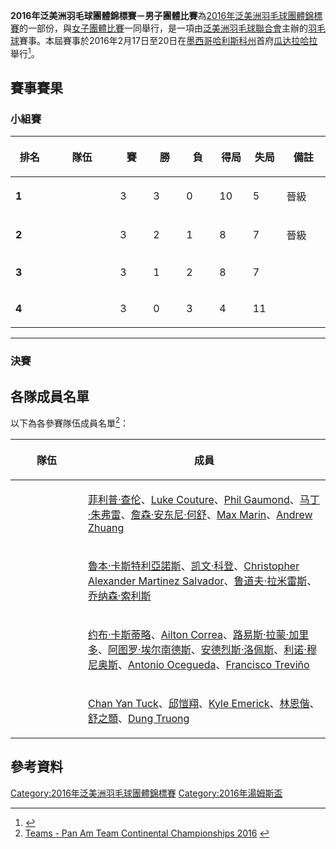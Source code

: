 {{noteTA|G1=Badminton}}
{{infobox badminton event
|name           = 2016年泛美洲羽毛球團體錦標賽<br/>男子團體比賽
|image          = 
|size           = 
|caption        = 
|dates          = 2016年2月17日－2月20日
|number_edition = 
|level          =
|prize_money    =
|location       = {{MEX}}[[瓜达拉哈拉_(墨西哥)|瓜达拉哈拉]]
|previous       = 
|next           = 2018年泛美洲羽毛球團體錦標賽男子團體比賽
}}
'''2016年泛美洲羽毛球團體錦標賽－男子團體比賽'''為[[2016年泛美洲羽毛球團體錦標賽|2016年泛美洲羽毛球團體錦標賽]]的一部份，與[[2016年泛美洲羽毛球團體錦標賽女子團體比賽|女子團體比賽]]一同舉行，是一項由[[泛美洲羽毛球聯合會|泛美洲羽毛球聯合會]]主辦的[[羽毛球|羽毛球]]賽事。本屆賽事於2016年2月17日至20日在[[墨西哥|墨西哥]][[哈利斯科州|哈利斯科州]]首府[[瓜达拉哈拉_(墨西哥)|瓜达拉哈拉]]舉行<ref name="Prospectus">{{cite web|title=Pan Am Team Continental Championship 2016|url=http://www.bwfbadminton.org/tournamentcalendar_event.aspx?id=26640|publisher=BWF|accessdate=2016-02-19|archive-date=2016-03-02|archive-url=https://web.archive.org/web/20160302152906/http://www.bwfbadminton.org/tournamentcalendar_event.aspx?id=26640|dead-url=no}}{{en}}</ref>。

==賽事賽果==
===小組賽===
{| class=wikitable style="text-align:center; font-size:small" 
!width=50|排名
!width=100|隊伍
!width=40|賽
!width=40|勝
!width=40|負
!width=40|得局
!width=40|失局
!width=60|備註
|-bgcolor=ccffcc
|'''1'''||style="text-align:left"|{{bat|MEX}}||3||3||0||10||5||晉級
|-bgcolor=ccffcc
|'''2'''||style="text-align:left"|{{bat|CAN}}||3||2||1||8||7||晉級
|-bgcolor=ffcccc
|'''3'''||style="text-align:left"|{{bat|GUA}}||3||1||2||8||7||
|-bgcolor=ffcccc
|'''4'''||style="text-align:left"|{{bat|USA}}||3||0||3||4||11||
|}
{{col-begin}}
{{col-2}}
{{Badmintonbox
|team1=GUA
|team2=MEX
|venue=1號場
|date= 2016年2月17日 16:00<br/>（[http://bwf.tournamentsoftware.com/sport/teammatch.aspx?id=C26857F6-05E3-43A5-808D-CD623F3F761A&match=44 官方紀錄]）
|score1=2
|score2=3
|}}
{{col-2}}
{{Badmintonbox
|team1=CAN
|team2=USA
|venue=2號場
|date= 2016年2月17日 16:00<br/>（[http://bwf.tournamentsoftware.com/sport/teammatch.aspx?id=C26857F6-05E3-43A5-808D-CD623F3F761A&match=46 官方紀錄]）
|score1=4
|score2=1
|}}
{{col-end}}
{{col-begin}}
{{col-2}}
{{Badmintonbox
|team1=CAN
|team2=GUA
|venue=1號場
|date= 2016年2月18日 16:00<br/>（[http://bwf.tournamentsoftware.com/sport/teammatch.aspx?id=C26857F6-05E3-43A5-808D-CD623F3F761A&match=40 官方紀錄]）
|score1=3
|score2=2
|}}
{{col-2}}
{{Badmintonbox
|team1=MEX
|team2=USA
|venue=2號場
|date= 2016年2月18日 16:00<br/>（[http://bwf.tournamentsoftware.com/sport/teammatch.aspx?id=C26857F6-05E3-43A5-808D-CD623F3F761A&match=48 官方紀錄]）
|score1=3
|score2=2
|}}
{{col-end}}
{{col-begin}}
{{col-2}}
{{Badmintonbox
|team1=CAN
|team2=MEX
|venue=2號場
|date= 2016年2月19日 16:00<br/>（[http://bwf.tournamentsoftware.com/sport/teammatch.aspx?id=C26857F6-05E3-43A5-808D-CD623F3F761A&match=43 官方紀錄]）
|score1=1
|score2=4
|}}
{{col-2}}
{{Badmintonbox
|team1=GUA
|team2=USA
|venue=1號場
|date= 2016年2月19日 16:00<br/>（[http://bwf.tournamentsoftware.com/sport/teammatch.aspx?id=C26857F6-05E3-43A5-808D-CD623F3F761A&match=47 官方紀錄]）
|score1=4
|score2=1
|}}
{{col-end}}
----

===決賽===
{{Badmintonbox
|team1=MEX
|team2=CAN
|venue=1號場
|date= 2016年2月20日 13:00<br/>（[http://bwf.tournamentsoftware.com/sport/teammatch.aspx?id=C26857F6-05E3-43A5-808D-CD623F3F761A&match=49 官方紀錄]）
|score1=3
|score2=0
|R1match=男單1
|R1={{BadmintonMatch|T1P1=[[利诺·穆尼奥斯|利诺·穆尼奥斯]] |21 |21 | |T2P1=[[马丁·朱弗雷|马丁·朱弗雷]] |17 |7 | }}
|R2match=男單2
|R2={{BadmintonMatch|T1P1=[[约布·卡斯蒂略|约布·卡斯蒂略]] |21 |21 | |T2P1=[[Luke_Couture|Luke Couture]] |11 |6 | }}
|R3match=男單3
|R3={{BadmintonMatch|T1P1=[[Ramon_Garrido|Ramon Garrido]] |21 |10 |21 |T2P1=[[詹森·安东尼·何舒|詹森·安东尼·何舒]] |16 |21 |13 }}
|R4match=男雙1
|R4={{BadmintonMatch|T1P1=[[约布·卡斯蒂略|约布·卡斯蒂略]] |T1P2=[[利诺·穆尼奥斯|利诺·穆尼奥斯]] | | | |T2P1=[[Phil_Gaumond|Phil Gaumond]] |T2P2=[[Max_Marin|Max Marin]] | | |np= }}
|R5match=男雙2
|R5={{BadmintonMatch|T1P1=[[路易斯·拉蒙·加里多|路易斯·拉蒙·加里多]] |T1P2=[[安德烈斯·洛佩斯|安德烈斯·洛佩斯]] | | | |T2P1=[[菲利普·查伦|菲利普·查伦]] |T2P2=[[詹森·安东尼·何舒|詹森·安东尼·何舒]] | | |np= }}
|}}

==各隊成員名單==
以下為各參賽隊伍成員名單<ref>[http://bwf.tournamentsoftware.com/sport/teams.aspx?id=C26857F6-05E3-43A5-808D-CD623F3F761A Teams - Pan Am Team Continental Championships 2016] {{Wayback|url=http://bwf.tournamentsoftware.com/sport/teams.aspx?id=C26857F6-05E3-43A5-808D-CD623F3F761A |date=20180927103616 }}{{en}}</ref>：
{| class=wikitable style="text-align:left; font-size:small"
|-
!width=100|隊伍
!成員
|-
|{{bat|CAN}}
|[[菲利普·查伦|菲利普·查伦]]、[[Luke_Couture|Luke Couture]]、[[Phil_Gaumond|Phil Gaumond]]、[[马丁·朱弗雷|马丁·朱弗雷]]、[[詹森·安东尼·何舒|詹森·安东尼·何舒]]、[[Max_Marin|Max Marin]]、[[Andrew_Zhuang|Andrew Zhuang]]
|-
|{{bat|GUA}}
|[[魯本·卡斯特利亞諾斯|魯本·卡斯特利亞諾斯]]、[[凯文·科登|凯文·科登]]、[[Christopher_Alexander_Martinez_Salvador|Christopher Alexander Martinez Salvador]]、[[鲁道夫·拉米雷斯|鲁道夫·拉米雷斯]]、[[乔纳森·索利斯|乔纳森·索利斯]]
|-
|{{bat|MEX}}
|[[约布·卡斯蒂略|约布·卡斯蒂略]]、[[Ailton_Correa|Ailton Correa]]、[[路易斯·拉蒙·加里多|路易斯·拉蒙·加里多]]、[[阿图罗·埃尔南德斯|阿图罗·埃尔南德斯]]、[[安德烈斯·洛佩斯|安德烈斯·洛佩斯]]、[[利诺·穆尼奥斯|利诺·穆尼奥斯]]、[[Antonio_Ocegueda|Antonio Ocegueda]]、[[Francisco_Treviño|Francisco Treviño]]
|-
|{{bat|USA}}
|[[Chan_Yan_Tuck|Chan Yan Tuck]]、[[邱愷翔|邱愷翔]]、[[Kyle_Emerick|Kyle Emerick]]、[[林恩偕|林恩偕]]、[[舒之顥|舒之顥]]、[[Dung_Truong|Dung Truong]]
|}

==參考資料==
{{Reflist}}

[[Category:2016年泛美洲羽毛球團體錦標賽|Category:2016年泛美洲羽毛球團體錦標賽]]
[[Category:2016年湯姆斯盃|Category:2016年湯姆斯盃]]